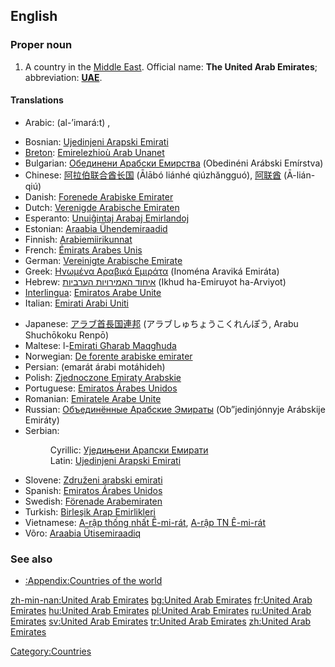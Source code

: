 ==English==
{{wikipedia}}

===Proper noun===
{{en-proper noun|sg=[[United]] [[Arab]] [[Emirate]]s}}

# A country in the [[Middle East]]. Official name: '''The United Arab Emirates'''; abbreviation: '''[[UAE]]'''.

====Translations====
{{top}}
*Arabic: {{ARchar|[[الإمارات]]}} (al-’imará:t) {{p}},
{{ARchar|[[دولة الإمارات العربية المتحدة]]}} {{unicode|(dáulat al-’imará:t al-ʕarabíyyat al-muttáħida)}} {{p}}
*Bosnian: [[Ujedinjeni Arapski Emirati#Bosnian|Ujedinjeni Arapski Emirati]] {{m}} {{p}}
*[[Breton]]: [[Emirelezhioù Arab Unanet]]
*Bulgarian: [[Обединени Арабски Емирства]] (Obedinéni Arábski Emírstva) {{n}} {{p}}
*Chinese: [[阿拉伯联合酋长国]] (Ālābó liánhé qiúzhăngguó), [[阿联酋]] (Ā-lián-qiú)
*Danish: [[Forenede Arabiske Emirater]]
*Dutch: [[Verenigde Arabische Emiraten]]
*Esperanto: [[Unuiĝintaj Arabaj Emirlandoj]]
*Estonian: [[Araabia Ühendemiraadid]]
*Finnish: [[Arabiemiirikunnat]]
*French: [[Émirats Arabes Unis]] {{m}} {{p}}
*German: [[Vereinigte Arabische Emirate]] {{f}} {{p}}
*Greek: [[Ηνωμένα Αραβικά Εμιράτα]] {{n}} {{p}} (Inoména Araviká Emiráta)
*Hebrew: [[איחוד האמירויות הערביות]] (Ikhud ha-Emiruyot ha-Arviyot)
*[[Interlingua]]: [[Emiratos Arabe Unite]]
*Italian: [[Emirati Arabi Uniti]] {{m}} {{p}}
{{mid}}
*Japanese: [[アラブ首長国連邦]] (アラブしゅちょうこくれんぽう, Arabu Shuchōkoku Renpō)
*Maltese: l-[[Emirati Għarab Maqgħuda]]
*Norwegian: [[De forente arabiske emirater]]
*Persian: {{FAchar|[[امارات عربی متحده]]}} (emarát árabi motáhideh)
*Polish: [[Zjednoczone Emiraty Arabskie]] {{m}} {{p}}
*Portuguese: [[Emiratos Árabes Unidos]] {{m}} {{p}}
*Romanian: [[Emiratele Arabe Unite]] {{n}} {{p}}
*Russian: [[Объединённые Арабские Эмираты]] (Ob”jedinjónnyje Arábskije Emiráty) {{m}} {{p}}
*Serbian:
*:Cyrillic: [[Уједињени Арапски Емирати#Serbian|Уједињени Арапски Емирати]] {{m}} {{p}}
*:Latin: [[Ujedinjeni Arapski Emirati#Serbian|Ujedinjeni Arapski Emirati]] {{m}} {{p}}
*Slovene: [[Združeni arabski emirati]] {{m}} {{p}}
*Spanish: [[Emiratos Árabes Unidos]] {{m}} {{p}}
*Swedish: [[Förenade Arabemiraten]]
*Turkish: [[Birleşik Arap Emirlikleri]]
*Vietnamese: [[A-rập thống nhất Ê-mi-rát]], [[A-rập TN Ê-mi-rát]]
*Võro: [[Araabia Ütisemiraadiq]]
{{bottom}}

===See also===
*[[:Appendix:Countries of the world]]

[[Category:Countries]]

[[zh-min-nan:United Arab Emirates]]
[[bg:United Arab Emirates]]
[[fr:United Arab Emirates]]
[[hu:United Arab Emirates]]
[[pl:United Arab Emirates]]
[[ru:United Arab Emirates]]
[[sv:United Arab Emirates]]
[[tr:United Arab Emirates]]
[[zh:United Arab Emirates]]